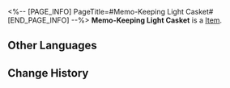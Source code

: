 <%-- [PAGE_INFO]
PageTitle=#Memo-Keeping Light Casket#
[END_PAGE_INFO] --%>
{{Item Infobox
|id          = 300019
|image       = Item Memo-Keeping Light Casket.png{{subst:void|<!--$UPLOAD:<<SpriteOutput/ItemFigures/300020.png>-<Item Memo-Keeping Light Casket.png>-<Item Icons>>-->}}
|type        = 
|invCategory = 
|rarity      = 4
|effect      = 
|description = The container used by the Garden of Recollection to store Light Cones. You can choose to obtain one of the following 4-star Light Cones after opening it:<br />Quid Pro Quo, Fermata, We Are Wildfire, River Flows in Spring, Past and Future, Woof! Walk Time!, The Seriousness of Breakfast, Victory In a Blink
}}
{{Description|''This casket stores rare memories plucked by the Memokeepers. Crystallized slices of time will emerge when the casket cracks open.''}}
'''Memo-Keeping Light Casket''' is a [[Item]].

==Other Languages==
{{Other Languages
|en   = Memo-Keeping Light Casket
|zhs  = 忆持光匣
|zht  = 憶持光匣
|ja   = 憶光カセット
|ko   = 기억을 담는 빛의 함
|es   = Joyero guardarrecuerdos
|fr   = Petite boîte à souvenirs
|ru   = Памятный ларь
|th   = กล่องแสงเก็บความทรงจำ
|vi   = Hộp Sáng Lưu Ký Ức
|de   = Kleine Erinnerungsschachtel
|id   = Memo-Keeping Light Casket
|pt   = Caixa de Luz Guarda-Memórias
}}

==Change History==
{{Change History|3.0}}